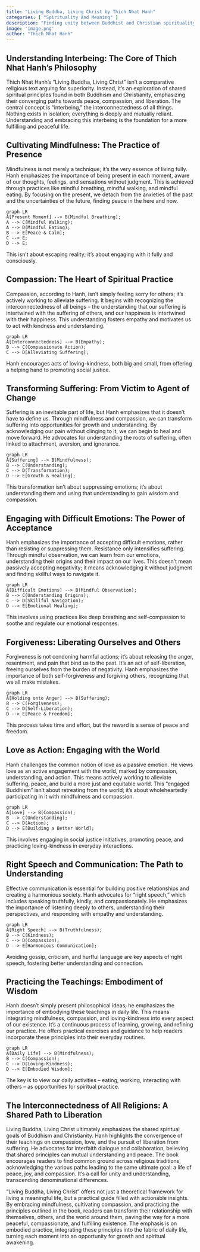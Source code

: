 ```yaml
---
title: "Living Buddha, Living Christ by Thich Nhat Hanh"
categories: [ "Spirituality And Meaning" ]
description: "Finding unity between Buddhist and Christian spirituality"
image: 'image.png'
author: "Thich Nhat Hanh"
---
```

## Understanding Interbeing: The Core of Thich Nhat Hanh's Philosophy

Thich Nhat Hanh's "Living Buddha, Living Christ" isn't a comparative religious text arguing for superiority. Instead, it's an exploration of shared spiritual principles found in both Buddhism and Christianity, emphasizing their converging paths towards peace, compassion, and liberation.  The central concept is "interbeing," the interconnectedness of all things.  Nothing exists in isolation; everything is deeply and mutually reliant. Understanding and embracing this interbeing is the foundation for a more fulfilling and peaceful life.


## Cultivating Mindfulness: The Practice of Presence

Mindfulness is not merely a technique; it's the very essence of living fully.  Hanh emphasizes the importance of being present in each moment, aware of our thoughts, feelings, and sensations without judgment. This is achieved through practices like mindful breathing, mindful walking, and mindful eating.  By focusing on the present, we detach from the anxieties of the past and the uncertainties of the future, finding peace in the here and now.

```mermaid
graph LR
A[Present Moment] --> B(Mindful Breathing);
A --> C(Mindful Walking);
A --> D(Mindful Eating);
B --> E[Peace & Calm];
C --> E;
D --> E;
```

This isn't about escaping reality; it's about engaging with it fully and consciously.


## Compassion: The Heart of Spiritual Practice

Compassion, according to Hanh, isn't simply feeling sorry for others; it's actively working to alleviate suffering.  It begins with recognizing the interconnectedness of all beings – the understanding that our suffering is intertwined with the suffering of others, and our happiness is intertwined with their happiness. This understanding fosters empathy and motivates us to act with kindness and understanding.

```mermaid
graph LR
A[Interconnectedness] --> B(Empathy);
B --> C(Compassionate Action);
C --> D[Alleviating Suffering];
```

Hanh encourages acts of loving-kindness, both big and small, from offering a helping hand to promoting social justice.


## Transforming Suffering:  From Victim to Agent of Change

Suffering is an inevitable part of life, but Hanh emphasizes that it doesn't have to define us. Through mindfulness and compassion, we can transform suffering into opportunities for growth and understanding.  By acknowledging our pain without clinging to it, we can begin to heal and move forward.  He advocates for understanding the roots of suffering, often linked to attachment, aversion, and ignorance.

```mermaid
graph LR
A[Suffering] --> B(Mindfulness);
B --> C(Understanding);
C --> D(Transformation);
D --> E[Growth & Healing];
```

This transformation isn't about suppressing emotions; it's about understanding them and using that understanding to gain wisdom and compassion.


## Engaging with Difficult Emotions:  The Power of Acceptance

Hanh emphasizes the importance of accepting difficult emotions, rather than resisting or suppressing them.  Resistance only intensifies suffering. Through mindful observation, we can learn from our emotions, understanding their origins and their impact on our lives.  This doesn't mean passively accepting negativity; it means acknowledging it without judgment and finding skillful ways to navigate it.  

```mermaid
graph LR
A[Difficult Emotions] --> B(Mindful Observation);
B --> C(Understanding Origins);
C --> D(Skillful Navigation);
D --> E[Emotional Healing];
```

This involves using practices like deep breathing and self-compassion to soothe and regulate our emotional responses.


## Forgiveness:  Liberating Ourselves and Others

Forgiveness is not condoning harmful actions; it's about releasing the anger, resentment, and pain that bind us to the past.  It's an act of self-liberation, freeing ourselves from the burden of negativity.  Hanh emphasizes the importance of both self-forgiveness and forgiving others, recognizing that we all make mistakes.


```mermaid
graph LR
A[Holding onto Anger] --> B(Suffering);
B --> C(Forgiveness);
C --> D(Self-Liberation);
D --> E[Peace & Freedom];
```

This process takes time and effort, but the reward is a sense of peace and freedom.


## Love as Action:  Engaging with the World

Hanh challenges the common notion of love as a passive emotion. He views love as an active engagement with the world, marked by compassion, understanding, and action. This means actively working to alleviate suffering, peace, and build a more just and equitable world. This "engaged Buddhism" isn't about retreating from the world; it’s about wholeheartedly participating in it with mindfulness and compassion.

```mermaid
graph LR
A[Love] --> B(Compassion);
B --> C(Understanding);
C --> D(Action);
D --> E[Building a Better World];
```

This involves engaging in social justice initiatives, promoting peace, and practicing loving-kindness in everyday interactions.


## Right Speech and Communication: The Path to Understanding

Effective communication is essential for building positive relationships and creating a harmonious society.  Hanh advocates for "right speech," which includes speaking truthfully, kindly, and compassionately.  He emphasizes the importance of listening deeply to others, understanding their perspectives, and responding with empathy and understanding.


```mermaid
graph LR
A[Right Speech] --> B(Truthfulness);
B --> C(Kindness);
C --> D(Compassion);
D --> E[Harmonious Communication];
```

Avoiding gossip, criticism, and hurtful language are key aspects of right speech, fostering better understanding and connection.


##  Practicing the Teachings: Embodiment of Wisdom

Hanh doesn't simply present philosophical ideas; he emphasizes the importance of embodying these teachings in daily life. This means integrating mindfulness, compassion, and loving-kindness into every aspect of our existence. It's a continuous process of learning, growing, and refining our practice.  He offers practical exercises and guidance to help readers incorporate these principles into their everyday routines.


```mermaid
graph LR
A[Daily Life] --> B(Mindfulness);
B --> C(Compassion);
C --> D(Loving-Kindness);
D --> E[Embodied Wisdom];
```

The key is to view our daily activities – eating, working, interacting with others – as opportunities for spiritual practice.


## The Interconnectedness of All Religions: A Shared Path to Liberation

Living Buddha, Living Christ ultimately emphasizes the shared spiritual goals of Buddhism and Christianity. Hanh highlights the convergence of their teachings on compassion, love, and the pursuit of liberation from suffering. He advocates for interfaith dialogue and collaboration, believing that shared principles can mutual understanding and peace. The book encourages readers to find common ground across religious traditions, acknowledging the various paths leading to the same ultimate goal: a life of peace, joy, and compassion. It's a call for unity and understanding, transcending denominational differences.


"Living Buddha, Living Christ" offers not just a theoretical framework for living a meaningful life, but a practical guide filled with actionable insights.  By embracing mindfulness, cultivating compassion, and practicing the principles outlined in the book, readers can transform their relationship with themselves, others, and the world around them, paving the way for a more peaceful, compassionate, and fulfilling existence.  The emphasis is on embodied practice, integrating these principles into the fabric of daily life, turning each moment into an opportunity for growth and spiritual awakening.

